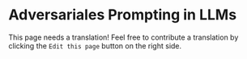 # Adversariales Prompting in LLMs

This page needs a translation! Feel free to contribute a translation by clicking the `Edit this page` button on the right side.
